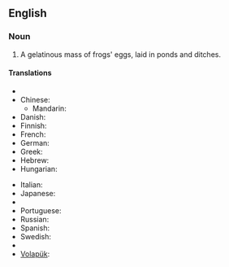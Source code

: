 ==English==

===Noun===
{{en-noun|-}}

# A gelatinous mass of frogs' eggs, laid in ponds and ditches.

====Translations====
{{trans-top|frogs' eggs}}
* {{trreq|Arabic}}
* Chinese:
** Mandarin: {{t|cmn|蛙卵|tr=wāluǎn|sc=Hani}}
* Danish: {{t|da|frøyngel}}
* Finnish: {{t-|fi|sammakonkutu}}
* French: {{t|fr|œufs de grenouille|m|p}}
* German: {{t|de|Froschlaich|m}}
* Greek: {{t|el|αβγά βατράχου}}
* Hebrew: {{t|he|ביצי צפרדע‬}}
* Hungarian: {{t|hu|békapete}}
{{trans-mid}}
* Italian: {{t|it|uova di rana|f|p}}
* Japanese: {{t|ja|蛙の卵|tr=かえる のたまご, kaeru no tamago}}
* {{trreq|Korean}}
* Portuguese: {{t|pt|ovas de rã|f|p}}
* Russian: {{t|ru|лягушачья икра|f|tr=ljagušáč’ja ikrá}}
* Spanish: {{t|es|huevas de rana|f|p}}
* Swedish: {{t|sv|grodrom|c}}
* {{trreq|Vietnamese}}
* [[Volapük]]: {{qualifier|collective}} {{t|vo|froganögem}}
{{trans-bottom}}
{{count page|[[Wiktionary:Page count]]}}